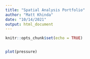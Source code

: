 ```yaml
---
title: "Spatial Analysis Portfolio"
author: "Matt Khinda"
date: "10/14/2021"
output: html_document
---
```


```r
knitr::opts_chunk$set(echo = TRUE)
```

```r

```

```r
plot(pressure)
```

